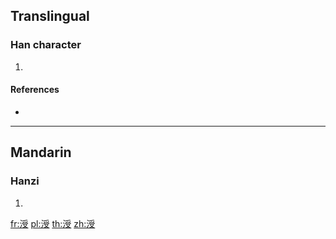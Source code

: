 ==Translingual==

===Han character===
{{Han char|rn=85|rad=水|as=08|sn=11|four=|canj=EBBE}}

# {{defn|Han|sort=水08}}

====References====
* {{Han ref|kx=0627.350|dkj=17579|dj=1029.220|hdz=31655.010|uh=6DAD|ud=28077}}

----

==Mandarin==

===Hanzi===
{{cmn-hanzi|pin=[[shòu]] ([[shou4]])|wg=shou<sup>4</sup>}}

# {{defn|lang=cmn|sort=水08}}

[[fr:涭]]
[[pl:涭]]
[[th:涭]]
[[zh:涭]]